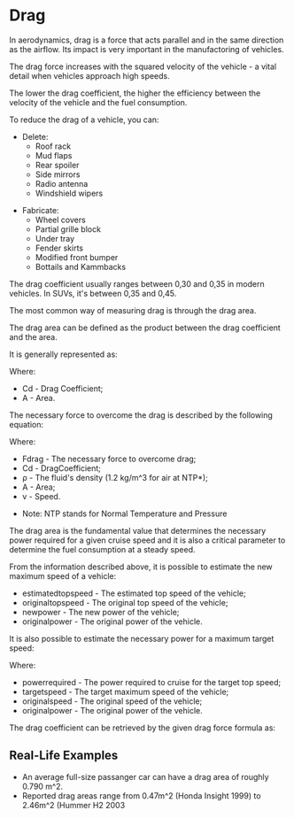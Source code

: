 = Drag =

In aerodynamics, drag is a force that acts parallel and in the same direction as the airflow. Its impact is very important in the manufactoring of vehicles. 

The drag force increases with the squared velocity of the vehicle - a vital detail when vehicles approach high speeds.

The lower the drag coefficient, the higher the efficiency between the velocity of the vehicle and the fuel consumption.

To reduce the drag of a vehicle, you can:
* Delete:
** Roof rack
** Mud flaps
** Rear spoiler
** Side mirrors
** Radio antenna
** Windshield wipers

* Fabricate:
** Wheel covers
** Partial grille block
** Under tray
** Fender skirts
** Modified front bumper
** Bottails and Kammbacks


The drag coefficient usually ranges between 0,30 and 0,35 in modern vehicles. In SUVs, it's between 0,35 and 0,45.

The most common way of measuring drag is through the drag area.

The drag area can be defined as the product between the drag coefficient and the area.

It is generally represented as:

{{https://bitbucket.org/repo/pqBqye/images/1196638293-F2.png|F2.png}}

Where:
* Cd - Drag Coefficient;
* A - Area.

The necessary force to overcome the drag is described by the following equation:

{{https://bitbucket.org/repo/pqBqye/images/3036416579-F1.png|F1.png}}

Where:
* Fdrag - The necessary force to overcome drag;
* Cd - DragCoefficient;
* ρ - The fluid's density (1.2 kg/m^3 for air at NTP*);
* A - Area;
* v - Speed.

*Note: NTP stands for Normal Temperature and Pressure


The drag area is the fundamental value that determines the necessary power required for a given cruise speed and it is also a critical parameter to determine the fuel consumption at a steady speed.

From the information described above, it is possible to estimate the new maximum speed of a vehicle:

{{https://bitbucket.org/repo/pqBqye/images/2986538344-F4.png|F4.png}}

* estimatedtopspeed - The estimated top speed of the vehicle;
* originaltopspeed - The original top speed of the vehicle;
* newpower - The new power of the vehicle;
* originalpower - The original power of the vehicle.

It is also possible to estimate the necessary power for a maximum target speed:

{{https://bitbucket.org/repo/pqBqye/images/2402423566-F5.png|F5.png}}

Where:

* powerrequired - The power required to cruise for the target top speed;
* targetspeed - The target maximum speed of the vehicle;
* originalspeed - The original speed of the vehicle;
* originalpower - The original power of the vehicle.

The drag coefficient can be retrieved by the given drag force formula as:

{{https://bitbucket.org/repo/pqBqye/images/1166588418-F3.png|F3.png}}

==Real-Life Examples ==

* An average full-size passanger car can have a drag area of roughly 0.790 m^2.
* Reported drag areas range from 0.47m^2 (Honda Insight 1999) to 2.46m^2 (Hummer H2 2003